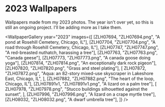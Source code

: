 
# 2023 Wallpapers

Wallpapers made from my 2023 photos. The year isn't over yet, so this is still an ongoing project.
I'll be adding more as I take them.

<WallpaperGallery
  year="2023"
  images={[
    [ZLH07694, "ZLH07694.png", "A pond at Rosehill Cemetery, Chicago, IL"],
    [ZLH07704, "ZLH07704.png", "A road through Rosehill Cemetery, Chicago, IL"],
    [ZLH07747, "ZLH07747.png", "A red-breasted nuthatch, harassing a tree"],
    [ZLH07763, "ZLH07763.png", "Canada geese"],
    [ZLH07773, "ZLH07773.png", "A canada goose doing yoga"],
    [ZLH07814, "ZLH07814.png", "An exceptionally dark rock pigeon"],
    [ZLH07820, "ZLH07820.png", "Grass and steel plating"],
    [
      ZLH07872,
      "ZLH07872.png",
      "Aqua: an 82-story mixed-use skyscraper in Lakeshore East, Chicago, IL",
    ],
    [ZLH07882, "ZLH07882.png", "The heart of the loop, Chicago, IL"],
    [ZLH07891v1, "ZLH07891v1.png", "A lizard on a palm tree"],
    [
      ZLH07978,
      "ZLH07978.png",
      "Stucco buildings silhouetted against the sunset",
    ],
    [ZLH07996, "ZLH07996.png", "A lizard on a crape myrtle tree"],
    [ZLH08032, "ZLH08032.png", "A dwarf umbrella tree"],
  ]}
/>
